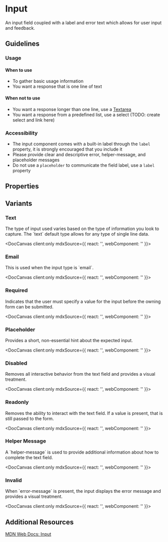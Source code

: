 
# Input

<p>
  An input field coupled with a label and error text which allows for user input and feedback.
</p>

## Guidelines
### Usage

#### When to use
- To gather basic usage information
- You want a response that is one line of text

#### When not to use
- You want a response longer than one line, use a [Textarea](/docs/components-textarea--default)
- You want a response from a predefined list, use a select (TODO: create select and link here)


### Accessibility
- The input component comes with a built-in label through the `label` property, it is strongly encouraged that you include it
- Please provide clear and descriptive error, helper-message, and placeholder messages
- Do not use a `placeholder` to communicate the field label, use a `label` property

## Properties
<DocArgsTable componentName="pds-input" />

## Variants

### Text
<p>The type of input used varies based on the type of information you look to capture. The `text` default type allows for any type of single line data.</p>

<DocCanvas client:only
  mdxSource={{
    react: '<PdsInput componentId="pds-input-text-example" label="Name" type="text" value="Frank Dux"></PdsInput>',
    webComponent: '<pds-input component-id="pds-input-text-example" label="Name" type="text" value="Frank Dux"></pds-input>'
}}>
  <pds-input component-id="pds-input-text-example" label="Name" type="text" value="Frank Dux"></pds-input>
</DocCanvas>

### Email
<p>This is used when the input type is `email`.</p>

<DocCanvas client:only
  mdxSource={{
    react: '<PdsInput componentId="pds-input-email-example" label="Email Address" type="email" value="frank@example.com"></PdsInput>',
    webComponent: '<pds-input component-id="pds-input-email-example" label="Email Address" type="email" value="frank@example.com"></pds-input>'
}}>
  <pds-input component-id="pds-input-email-example" label="Email Address" type="email" value="frank@example.com"></pds-input>
</DocCanvas>

### Required
<p>Indicates that the user must specify a value for the input before the owning form can be submitted.</p>

<DocCanvas client:only
  mdxSource={{
    react: '<PdsInput componentId="pds-input-required-example" label="Name" type="email" required="true" value="Frank Dux"></PdsInput>',
    webComponent: '<pds-input component-id="pds-input-required-example" label="Name" type="email" required="true" value="Frank Dux"></pds-input>'
}}>
  <pds-input component-id="pds-input-required-example" label="Name" type="email" required="true" value="Frank Dux"></pds-input>
</DocCanvas>

### Placeholder
<p>Provides a short, non-essential hint about the expected input.</p>

<DocCanvas client:only
  mdxSource={{
    react: '<PdsInput componentId="pds-input-placeholder-example" label="Email" type="email" placeholder="Enter a email address..." value=""></PdsInput>',
    webComponent: '<pds-input component-id="pds-input-placeholder-example" label="Email" type="email" placeholder="Enter a email address..." value=""></pds-input>'
}}>
  <pds-input component-id="pds-input-placeholder-example" label="Email" type="email" placeholder="Enter a email address..." value=""></pds-input>
</DocCanvas>

### Disabled
<p>Removes all interactive behavior from the text field and provides a visual treatment.</p>

<DocCanvas client:only
  mdxSource={{
    react: '<PdsInput componentId="pds-input-disabled-example" label="Name" type="email" disabled="true" value="Frank Dux"></PdsInput>',
    webComponent: '<pds-input component-id="pds-input-disabled-example" label="Name" type="email" disabled="true" value="Frank Dux"></pds-input>'
}}>
  <pds-input component-id="pds-input-disabled-example" label="Name" type="email" disabled="true" value="Frank Dux"></pds-input>
</DocCanvas>

### Readonly
<p>Removes the ability to interact with the text field. If a value is present, that is still passed to the form.</p>

<DocCanvas client:only
  mdxSource={{
    react: '<PdsInput componentId="pds-input-readonly-example" label="Name" type="email" readonly="true" value="Frank Dux"></PdsInput>',
    webComponent: '<pds-input component-id="pds-input-readonly-example" label="Name" type="email" readonly="true" value="Frank Dux"></pds-input>'
}}>
  <pds-input component-id="pds-input-readonly-example" label="Name" type="email" readonly="true" value="Frank Dux"></pds-input>
</DocCanvas>

### Helper Message
<p>A `helper-message` is used to provide additional information about how to complete the text field.</p>

<DocCanvas client:only
  mdxSource={{
    react: '<PdsInput componentId="pds-input-help-example" label="Name" type="email" helperMessage="Please use the correct format" value="Frank Dux"></PdsInput>',
    webComponent: '<pds-input component-id="pds-input-help-example" label="Name" type="email" helper-message="Please use the correct format" value="Frank Dux"></pds-input>'
}}>
  <pds-input component-id="pds-input-help-example" label="Name" type="email" helper-message="Please use the correct format" value="Frank Dux"></pds-input>
</DocCanvas>

### Invalid
<p>When `error-message` is present, the input displays the error message and provides a visual treatment.</p>

<DocCanvas client:only
  mdxSource={{
    react: '<PdsInput componentId="pds-input-error-example" label="Name" type="email" errorMessage="Please provide a valid email address" value="Frank Dux"></PdsInput>',
    webComponent: '<pds-input component-id="pds-input-error-example" label="Name" type="email" error-message="Please provide a valid email address" value="Frank Dux"></pds-input>'
}}>
  <pds-input component-id="pds-input-error-example" label="Name" type="email" error-message="Please provide a valid email address" value="Frank Dux"></pds-input>
</DocCanvas>

## Additional Resources

[MDN Web Docs: Input](https://developer.mozilla.org/en-US/docs/Web/HTML/Element/input)
